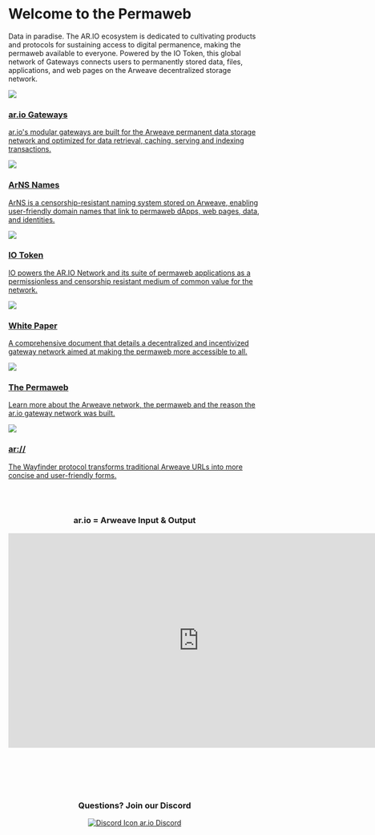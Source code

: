 # Welcome to the Permaweb

Data in paradise. The AR.IO ecosystem is dedicated to cultivating products and protocols for sustaining access to digital permanence, making the permaweb available to everyone. Powered by the IO Token, this global network of Gateways connects users to permanently stored data, files, applications, and web pages on the Arweave decentralized storage network.

<div id="block-container" className="home-container">

<div className="home-box">
<a href="./gateways">
<img className="smaller-image" src="https://arweave.net/7QeMMRmjItuOHFBkbtJkBj43iJLcaG657K0SR8VS6jM" ></img>
<h3>ar.io Gateways</h3>
<p>ar.io's modular gateways are built for the Arweave permanent data storage network and optimized for data retrieval, caching, serving and indexing transactions.</p>
</a>
</div>

<div className="home-box">
<a href="./arns">
<img className="smaller-image" src="https://arweave.net/FR2qSulzK089wjDXhjqKoJ2A58Ojt9VR0TyPrwFUzEo" ></img>
<h3>ArNS Names</h3>
<p>ArNS is a censorship-resistant naming system stored on Arweave, enabling user-friendly domain names that link to permaweb dApps, web pages, data, and identities.</p>
</a>
</div>

<div className="home-box">
<a href="./token">
<img className="smaller-image" src="https://arweave.net/BU8LC66WTUNhok2V4ZjIMS_0JzMNJTgx2XOrra-pL8E" ></img>
<h3>IO Token</h3>
<p>IO powers the AR.IO Network and its suite of permaweb applications as a permissionless and censorship resistant medium of common value for the network.</p>
</a>
</div>

<div className="home-box">
<a href="https://arweave.net/lNjWn3LpyhKC95Kqe-x8X2qgju0j98MhucdDKK85vc4" target="_blank">
<img className="smaller-image" src="https://arweave.net/_amJG8SHeTBYXiBL3-uIv4JLhOZfjaCTRQ9fbpnzPys" ></img>
<h3>White Paper</h3>
<p>A comprehensive document that details a decentralized and incentivized gateway network aimed at making the permaweb more accessible to all.</p>
</a>
</div>

<div className="home-box">
<a href="./arweave">
<img className="smaller-image" src="https://arweave.net/wa5xjPQcR0cCrhPkB9OSKD6H5t2lfI4JnezjEEksNcc" ></img>
<h3>The Permaweb</h3>
<p>Learn more about the Arweave network, the permaweb and the reason the ar.io gateway network was built.</p>
</a>
</div>

<div className="home-box">
<a href="./wayfinder">
<img className="smaller-image" src="https://arweave.net/qQwoUS6gTQ_9JQa6z1XoTkFGAIKG_4qhF6RuQFVQogE" ></img>
<h3>ar://</h3>
<p>The Wayfinder protocol transforms traditional Arweave URLs into more concise and user-friendly forms.</p>
</a>
</div>

</div>

<br></br>

<center>
<h3>ar.io = Arweave Input & Output</h3>
<div className="video-container">
<iframe width="760" height="428" src="https://www.youtube.com/embed/6HJc4_OYVMQ" title="What and Why AR.IO? | AR.IO 101" frameBorder="0" allow="accelerometer; autoplay; clipboard-write; encrypted-media; gyroscope; picture-in-picture; web-share" allowFullScreen></iframe>
</div>

<br></br>
<br></br>

<h3>Questions? Join our Discord</h3>

<a href="https://discord.gg/7zUPfN4D6g" target="_self" className="discord-container">
    <img className="discord-logo-home" src="https://arweave.net/Ygo0rdX1H9CmxPxS8fNnezSPRROCDbm0CsJq2U5c43k" alt="Discord Icon" ></img>
    <span className="discord-button-text">ar.io Discord</span>
</a>

</center>
